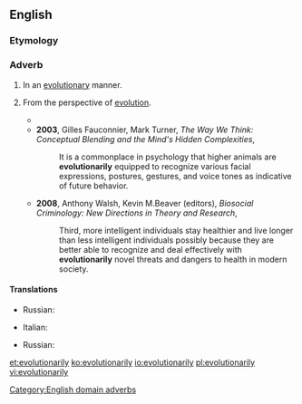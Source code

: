 ==English==

===Etymology===
{{suffix|evolutionary|ly|lang=en}}

===Adverb===
{{en-adv}}

# In an [[evolutionary]] manner.
# {{lb|en|domain}} From the perspective of [[evolution]].
#* {{quote-text|year=1998|author=Larry Samuelson|title=Evolutionary Games and Equilibrium Selection|passage=The basic tool for work in evolutionary game theory is the notion of an '''evolutionarily''' stable strategy (ESS).}}
#* '''2003''', Gilles Fauconnier, Mark Turner, ''The Way We Think: Conceptual Blending and the Mind's Hidden Complexities'',
#*: It is a commonplace in psychology that higher animals are '''evolutionarily''' equipped to recognize various facial expressions, postures, gestures, and voice tones as indicative of future behavior.
#* '''2008''', Anthony Walsh, Kevin M.Beaver (editors), ''Biosocial Criminology: New Directions in Theory and Research'',
#*: Third, more intelligent individuals stay healthier and live longer than less intelligent individuals possibly because they are better able to recognize and deal effectively with '''evolutionarily''' novel threats and dangers to health in modern society.

====Translations====
{{trans-top|in an evolutionary manner}}
* Russian: {{t|ru|эволюцио́нно}}
{{trans-mid}}
{{trans-bottom}}

{{trans-top|from the perspective of evolution}}
* Italian: {{t|it|evolutivamente}}
{{trans-mid}}
* Russian: {{t|ru|эволюцио́нно}}
{{trans-bottom}}

[[Category:English domain adverbs]]

[[et:evolutionarily]]
[[ko:evolutionarily]]
[[io:evolutionarily]]
[[pl:evolutionarily]]
[[vi:evolutionarily]]